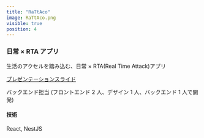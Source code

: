 ```yaml
---
title: "RaTtAco"
image: RaTtAco.png
visible: true
position: 4
---
```


### 日常 × RTA アプリ

生活のアクセルを踏み込む、日常 × RTA(Real Time Attack)アプリ


<a href={RaTtACo_pdf} target="_blank" rel="noopener noreferrer">
  プレゼンテーションスライド
</a>

バックエンド担当
(フロントエンド 2 人、デザイン 1 人、バックエンド 1 人で開発)

#### 技術

React, NestJS
